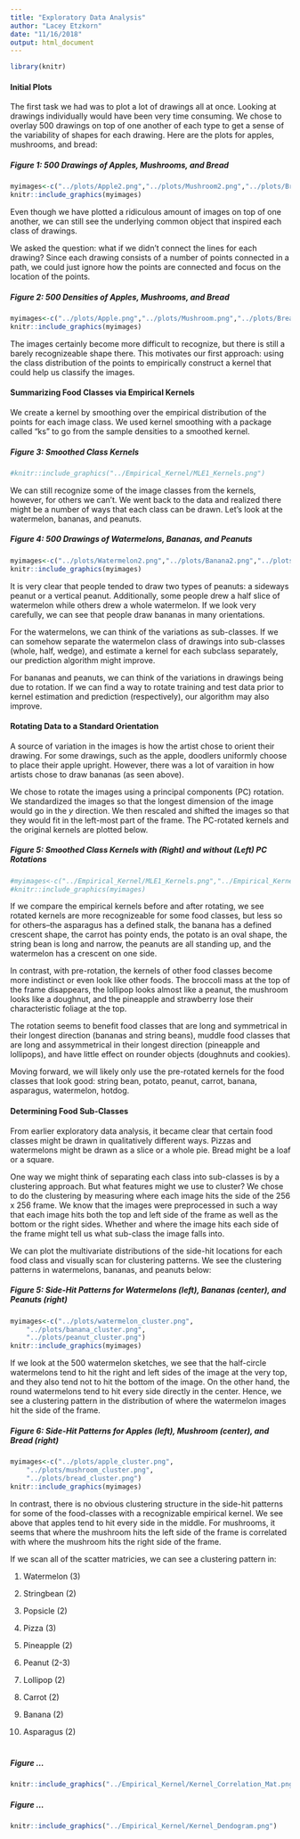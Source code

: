 ```yaml
---
title: "Exploratory Data Analysis"
author: "Lacey Etzkorn"
date: "11/16/2018"
output: html_document
---
```

```r
library(knitr)
```

#### Initial Plots

The first task we had was to plot a lot of drawings all at once. Looking at drawings individually would have been very time consuming. We chose to overlay 500 drawings on top of one another of each type to get a sense of the variability of shapes for each drawing. Here are the plots for apples, mushrooms, and bread:

##### Figure 1: 500 Drawings of Apples, Mushrooms, and Bread
```r
myimages<-c("../plots/Apple2.png","../plots/Mushroom2.png","../plots/Bread2.png")
knitr::include_graphics(myimages)
```
Even though we have plotted a ridiculous amount of images on top of one another, we can still see the underlying common object that inspired each class of drawings.

We asked the question: what if we didn't connect the lines for each drawing? Since each drawing consists of a number of points connected in a path, we could just ignore how the points are connected and focus on the location of the points.

##### Figure 2: 500 Densities of Apples, Mushrooms, and Bread
```r
myimages<-c("../plots/Apple.png","../plots/Mushroom.png","../plots/Bread.png")
knitr::include_graphics(myimages)
```

The images certainly become more difficult to recognize, but there is still a barely recognizeable shape there. This motivates our first approach: using the class distribution of the points to empirically construct a kernel that could help us classify the images.

#### Summarizing Food Classes via Empirical Kernels

We create a kernel by smoothing over the empirical distribution of the points for each image class. We used kernel smoothing with a package called "ks" to go from the sample densities to a smoothed kernel.

##### Figure 3: Smoothed Class Kernels
```r
#knitr::include_graphics("../Empirical_Kernel/MLE1_Kernels.png")
```

We can still recognize some of the image classes from the kernels, however, for others we can't. We went back to the data and realized there might be a number of ways that each class can be drawn. Let's look at the watermelon, bananas, and peanuts. 

##### Figure 4: 500 Drawings of Watermelons, Bananas, and Peanuts
```r
myimages<-c("../plots/Watermelon2.png","../plots/Banana2.png","../plots/Peanut2.png")
knitr::include_graphics(myimages)
```

It is very clear that people tended to draw two types of peanuts: a sideways peanut or a vertical peanut. Additionally, some people drew a half slice of watermelon while others drew a whole watermelon. If we look very carefully, we can see that people draw bananas in many orientations. 

For the watermelons, we can think of the variations as sub-classes. If we can somehow separate the watermelon class of drawings into sub-classes (whole, half, wedge), and estimate a kernel for each subclass separately, our prediction algorithm might improve. 

For bananas and peanuts, we can think of the variations in drawings being due to rotation. If we can find a way to rotate training and test data prior to kernel estimation and prediction (respectively), our algorithm may also improve.

#### Rotating Data to a Standard Orientation

A source of variation in the images is how the artist chose to orient their drawing. For some drawings, such as the apple, doodlers uniformly choose to place their apple upright. However, there was a lot of varaition in how artists chose to draw bananas (as seen above).

We chose to rotate the images using a principal components (PC) rotation. We standardized the images so that the longest dimension of the image would go in the $y$ direction. We then rescaled and shifted the images so that they would fit in the left-most part of the frame. The PC-rotated kernels and the original kernels are plotted below.

##### Figure 5: Smoothed Class Kernels with (Right) and without (Left) PC Rotations

```r
#myimages<-c("../Empirical_Kernel/MLE1_Kernels.png","../Empirical_Kernel/MLE1_Kernels_Rotated.png")
#knitr::include_graphics(myimages)
```

If we compare the empirical kernels before and after rotating, we see rotated kernels are more recognizeable for some food classes, but less so for others--the asparagus has a defined stalk, the banana has a defined crescent shape, the carrot has pointy ends, the potato is an oval shape, the string bean is long and narrow, the peanuts are all standing up, and the watermelon has a crescent on one side. 

In contrast, with pre-rotation, the kernels of other food classes become more indistinct or even look like other foods. The broccoli mass at the top of the frame disappears, the lollipop looks almost like a peanut, the mushroom looks like a doughnut, and the pineapple and strawberry lose their characteristic foliage at the top. 

The rotation seems to benefit food classes that are long and symmetrical in their longest direction (bananas and string beans), muddle food classes that are long and assymmetrical in their longest direction (pineapple and lollipops), and have little effect on rounder objects (doughnuts and cookies). 

Moving forward, we will likely only use the pre-rotated kernels for the food classes that look good: 
string bean, potato, peanut, carrot, banana, asparagus, watermelon, hotdog.

#### Determining Food Sub-Classes

From earlier exploratory data analysis, it became clear that certain food classes might be drawn in qualitatively different ways. Pizzas and watermelons might be drawn as a slice or a whole pie. Bread might be a loaf or a square.

One way we might think of separating each class into sub-classes is by a clustering approach. But what features might we use to cluster? We chose to do the clustering by measuring where each image hits the side of the 256 x 256 frame. We know that the images were preprocessed in such a way that each image hits both the top and left side of the frame as well as the bottom or the right sides. Whether and where the image hits each side of the frame might tell us what sub-class the image falls into.

We can plot the multivariate distributions of the side-hit locations for each food class and visually scan for clustering patterns. We see the clustering patterns in watermelons, bananas, and peanuts below:

##### Figure 5: Side-Hit Patterns for Watermelons (left), Bananas (center), and Peanuts (right)
```r
myimages<-c("../plots/watermelon_cluster.png",
	"../plots/banana_cluster.png",
	"../plots/peanut_cluster.png")
knitr::include_graphics(myimages)
```

If we look at the 500 watermelon sketches, we see that the half-circle watermelons tend to hit the right and left sides of the image at the very top, and they also tend not to hit the bottom of the image. On the other hand, the round watermelons tend to hit every side directly in the center. Hence, we see a clustering pattern in the distribution of where the watermelon images hit the side of the frame. 

##### Figure 6: Side-Hit Patterns for Apples (left), Mushroom (center), and Bread (right)
```r
myimages<-c("../plots/apple_cluster.png",
	"../plots/mushroom_cluster.png",
	"../plots/bread_cluster.png")
knitr::include_graphics(myimages)
```

In contrast, there is no obvious clustering structure in the side-hit patterns for some of the food-classes with a recognizable empirical kernel. We see above that apples tend to hit every side in the middle. For mushrooms, it seems that where the mushroom hits the left side of the frame is correlated with where the mushroom hits the right side of the frame.

If we scan all of the scatter matricies, we can see a clustering pattern in:

1. Watermelon (3)

2. Stringbean (2)

3. Popsicle (2)

4. Pizza (3)

5. Pineapple (2)

6. Peanut (2-3)

7. Lollipop (2)

8. Carrot (2)

9. Banana (2)

10. Asparagus (2)







# 

##### Figure ... 
```r
knitr::include_graphics("../Empirical_Kernel/Kernel_Correlation_Mat.png")
```


##### Figure ... 
```r
knitr::include_graphics("../Empirical_Kernel/Kernel_Dendogram.png")
```